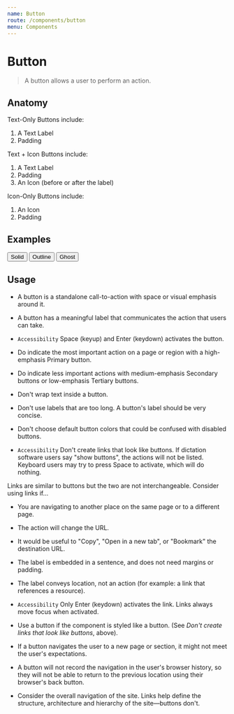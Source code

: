 ```yaml
---
name: Button
route: /components/button
menu: Components
---
```



# Button

> A button allows a user to perform an action.

## Anatomy

Text-Only Buttons include:

1. A Text Label
2. Padding

Text + Icon Buttons include:

1. A Text Label
2. Padding
3. An Icon (before or after the label)

Icon-Only Buttons include:

1. An Icon
2. Padding

## Examples

<Playground>
	<Button variant="solid">Solid</Button>
	<Button variant="outline">Outline</Button>
	<Button variant="ghost">Ghost</Button>
</Playground>

## Usage

- A button is a standalone call-to-action with space or visual emphasis around it.
- A button has a meaningful label that communicates the action that users can take.
- `Accessibility` Space (keyup) and Enter (keydown) activates the button.

- Do indicate the most important action on a page or region with a high-emphasis Primary button.
- Do indicate less important actions with medium-emphasis Secondary buttons or low-emphasis Tertiary buttons.

- Don't wrap text inside a button.
- Don't use labels that are too long. A button's label should be very concise.
- Don't choose default button colors that could be confused with disabled buttons.
- `Accessibility` Don't create links that look like buttons. If dictation software users say "show buttons", the actions will not be listed. Keyboard users may try to press Space to activate, which will do nothing.

Links are similar to buttons but the two are not interchangeable. Consider using links if...

- You are navigating to another place on the same page or to a different page.
- The action will change the URL.
- It would be useful to "Copy", "Open in a new tab", or "Bookmark" the destination URL.
- The label is embedded in a sentence, and does not need margins or padding.
- The label conveys location, not an action (for example: a link that references a resource).
- `Accessibility` Only Enter (keydown) activates the link. Links always move focus when activated.

- Use a button if the component is styled like a button. (See _Don't create links that look like buttons_, above).
- If a button navigates the user to a new page or section, it might not meet the user's expectations.
- A button will not record the navigation in the user's browser history, so they will not be able to return to the previous location using their browser's back button.
- Consider the overall navigation of the site. Links help define the structure, architecture and hierarchy of the site&mdash;buttons don't.
